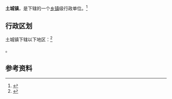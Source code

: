 {{中国乡级行政区|42/03/25/103/000}}

'''土城镇'''，是{{PRC admin/fullname|42/03/25/103/000|3}}下辖的一个[[乡镇|乡镇]]级行政单位。<ref>{{PRC admin/ref sgc|{{PRC admin/parent|42/03/25/103/000}}}}</ref>

== 行政区划 ==

土城镇下辖以下地区：<ref>{{PRC admin/ref sgc|42/03/25/103/000}}</ref>

{{PRC admin/children|42/03/25/103/000}}。

== 参考资料 ==

{{reflist}}

{{行政区划小作品}}
{{PRC admin/navcat|42/03/25/103/000}}